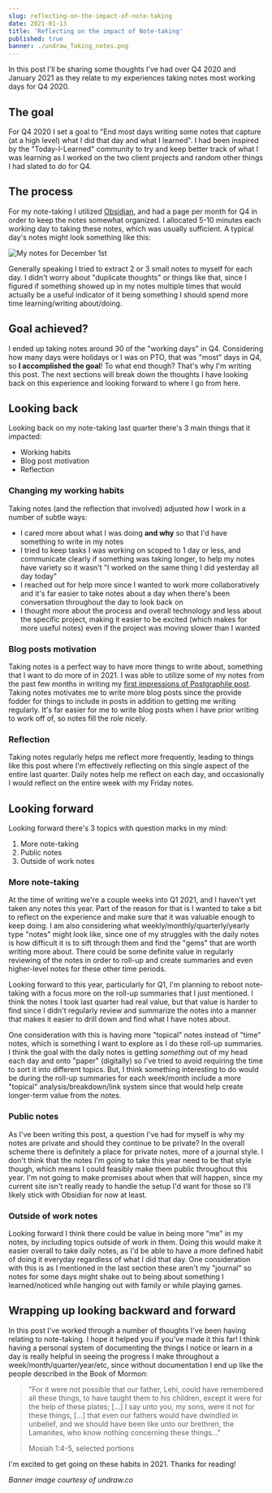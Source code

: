```yaml
---
slug: reflecting-on-the-impact-of-note-taking
date: 2021-01-13
title: 'Reflecting on the impact of Note-taking'
published: true
banner: ./undraw_Taking_notes.png
---
```


In this post I'll be sharing some thoughts I've had over Q4 2020 and January
2021 as they relate to my experiences taking notes most working days for
Q4 2020.

## The goal

For Q4 2020 I set a goal to "End most days writing some notes that capture (at a
high level) what I did that day and what I learned". I had been inspired by the
"Today-I-Learned" community to try and keep better track of what I was learning
as I worked on the two client projects and random other things I had slated to
do for Q4.

## The process

For my note-taking I utilized [Obsidian](https://obsidian.md), and had a page
per month for Q4 in order to keep the notes somewhat organized. I allocated 5-10
minutes each working day to taking these notes, which was usually sufficient. A
typical day's notes might look something like this:

![My notes for December 1st](./Dec1Notes.png)

Generally speaking I tried to extract 2 or 3 small notes to myself for each day.
I didn't worry about "duplicate thoughts" or things like that, since I figured
if something showed up in my notes multiple times that would actually be a
useful indicator of it being something I should spend more time learning/writing
about/doing.

## Goal achieved?

I ended up taking notes around 30 of the "working days" in Q4. Considering how
many days were holidays or I was on PTO, that was "most" days in Q4, so **I
accomplished the goal**! To what end though? That's why I'm writing this post.
The next sections will break down the thoughts I have looking back on this
experience and looking forward to where I go from here.

## Looking back

Looking back on my note-taking last quarter there's 3 main things that it
impacted:

- Working habits
- Blog post motivation
- Reflection

### Changing my working habits

Taking notes (and the reflection that involved) adjusted _how_ I work in a
number of subtle ways:

- I cared more about what I was doing **and why** so that I'd have something to
  write in my notes
- I tried to keep tasks I was working on scoped to 1 day or less, and
  communicate clearly if something was taking longer, to help my notes have
  variety so it wasn't "I worked on the same thing I did yesterday all day
  today"
- I reached out for help more since I wanted to work more collaboratively and
  it's far easier to take notes about a day when there's been conversation
  throughout the day to look back on
- I thought more about the process and overall technology and less about the
  specific project, making it easier to be excited (which makes for more useful
  notes) even if the project was moving slower than I wanted

### Blog posts motivation

Taking notes is a perfect way to have more things to write about, something that
I want to do more of in 2021. I was able to utilize some of my notes from the
past few months in writing my
[first impressions of Postgraphile post](https://jnielson.com/first-impressions-of-postgraphile).
Taking notes motivates me to write more blog posts since the provide fodder for
things to include in posts in addition to getting me writing regularly. It's far
easier for me to write blog posts when I have prior writing to work off of, so
notes fill the role nicely.

### Reflection

Taking notes regularly helps me reflect more frequently, leading to things like
this post where I'm effectively reflecting on this single aspect of the entire
last quarter. Daily notes help me reflect on each day, and occasionally I would
reflect on the entire week with my Friday notes.

## Looking forward

Looking forward there's 3 topics with question marks in my mind:

1. More note-taking
2. Public notes
3. Outside of work notes

### More note-taking

At the time of writing we're a couple weeks into Q1 2021, and I haven't yet
taken any notes this year. Part of the reason for that is I wanted to take a bit
to reflect on the experience and make sure that it was valuable enough to keep
doing. I am also considering what weekly/monthly/quarterly/yearly type "notes"
might look like, since one of my struggles with the daily notes is how difficult
it is to sift through them and find the "gems" that are worth writing more
about. There could be some definite value in regularly reviewing of the notes in
order to roll-up and create summaries and even higher-level notes for these
other time periods.

Looking forward to this year, particularly for Q1, I'm planning to reboot
note-taking with a focus more on the roll-up summaries that I just mentioned. I
think the notes I took last quarter had real value, but that value is harder to
find since I didn't regularly review and summarize the notes into a manner that
makes it easier to drill down and find what I have notes about.

One consideration with this is having more "topical" notes instead of "time"
notes, which is something I want to explore as I do these roll-up summaries. I
think the goal with the daily notes is getting _something_ out of my head each
day and onto "paper" (digitally) so I've tried to avoid requiring the time to
sort it into different topics. But, I think something interesting to do would be
during the roll-up summaries for each week/month include a more "topical"
analysis/breakdown/link system since that would help create longer-term value
from the notes.

### Public notes

As I've been writing this post, a question I've had for myself is why my notes
are private and should they continue to be private? In the overall scheme there
is definitely a place for private notes, more of a journal style. I don't think
that the notes I'm going to take this year need to be that style though, which
means I could feasibly make them public throughout this year. I'm not going to
make promises about when that will happen, since my current site isn't really
ready to handle the setup I'd want for those so I'll likely stick with Obsidian
for now at least.

### Outside of work notes

Looking forward I think there could be value in being more "me" in my notes, by
including topics outside of work in them. Doing this would make it easier
overall to take daily notes, as I'd be able to have a more defined habit of
doing it everyday regardless of what I did that day. One consideration with this
is as I mentioned in the last section these aren't my "journal" so notes for
some days might shake out to being about something I learned/noticed while
hanging out with family or while playing games.

## Wrapping up looking backward and forward

In this post I've worked through a number of thoughts I've been having relating
to note-taking. I hope it helped you if you've made it this far! I think having
a personal system of documenting the things I notice or learn in a day is really
helpful in seeing the progress I make throughout a week/month/quarter/year/etc,
since without documentation I end up like the people described in the Book of
Mormon:

> "For it were not possible that our father, Lehi, could have remembered all
> these things, to have taught them to his children, except it were for the help
> of these plates; [...] I say unto you, my sons, were it not for these things,
> [...] that even our fathers would have dwindled in unbelief, and we should
> have been like unto our brethren, the Lamanites, who know nothing concerning
> these things..."
>
> Mosiah 1:4-5, selected portions

I'm excited to get going on these habits in 2021. Thanks for reading!

_Banner image courtesy of undraw.co_
